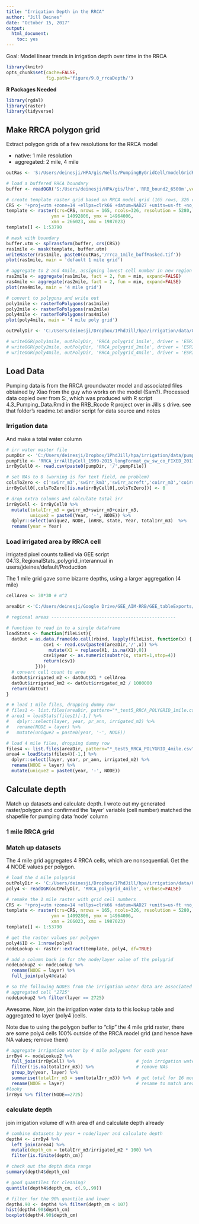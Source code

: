 ```yaml
---
title: "Irrigation Depth in the RRCA"
author: "Jill Deines"
date: "October 15, 2017"
output:
  html_document:
    toc: yes
---
```


Goal: Model linear trends in irrigation depth over time in the RRCA

```r
library(knitr)
opts_chunk$set(cache=FALSE, 
               fig.path='figure/9.0_rrcaDepth/')
```

**R Packages Needed**

```r
library(rgdal)
library(raster)
library(tidyverse)
```

## Make RRCA polygon grid
Extract polygon grids of a few resolutions for the RRCA model

* native: 1 mile resolution
* aggregated: 2 mile, 4 mile


```r
outRas <- 'S:/Users/deinesji/HPA/gis/Wells/PumpingByGridCell/modelGridRasters'

# load a buffered RRCA boundary
buffer <- readOGR('S:/Users/deinesji/HPA/gis/lhm','RRB_bound2_6500m',verbose=F)

# create template raster grid based on RRCA model grid (165 rows, 326 columns)  
CRS <- '+proj=utm +zone=14 +ellps=clrk66 +datum=NAD27 +units=us-ft +no_defs'
template <- raster(crs=CRS, nrows = 165, ncols=326, resolution = 5280,
                 ymn = 14092806, ymx = 14964006, 
                 xmn = 266023, xmx = 1987023)
template[] <- 1:53790 

# mask with boundary 
buffer.utm <- spTransform(buffer, crs(CRS))
ras1mile <- mask(template, buffer.utm)
writeRaster(ras1mile, paste0(outRas,'/rrca_1mile_buffMasked.tif'))
plot(ras1mile, main = 'default 1 mile grid')

# aggregate to 2 and 4mile, assigning lowest cell number in new region
ras2mile <- aggregate(ras1mile, fact = 2, fun = min, expand=FALSE)
ras4mile <- aggregate(ras2mile, fact = 2, fun = min, expand=FALSE)
plot(ras4mile, main = '4 mile grid')

# convert to polygons and write out
poly1mile <- rasterToPolygons(ras1mile)
poly2mile <- rasterToPolygons(ras2mile)
poly4mile <- rasterToPolygons(ras4mile)
plot(poly4mile, main = '4 mile poly grid')

outPolyDir <- 'C:/Users/deinesji/Dropbox/1PhdJill/hpa/irrigation/data/GIS/kml/FINAL_BOUNDARIES'

# writeOGR(poly1mile, outPolyDir, 'RRCA_polygrid_1mile', driver = 'ESRI Shapefile')
# writeOGR(poly2mile, outPolyDir, 'RRCA_polygrid_2mile', driver = 'ESRI Shapefile')
# writeOGR(poly4mile, outPolyDir, 'RRCA_polygrid_4mile', driver = 'ESRI Shapefile')
```

## Load Data
Pumping data is from the RRCA groundwater model and associated files obtained by Xiao from the guy who works on the model (Sam?). Processed data copied over from S:\Users\deinesji\HPA\gis\Wells\PumpingByGridCell, 
which was produced with R script 4.3_Pumping_Data.Rmd in the RRB_Rcode R project over
in Jills s drive. see that folder's readme.txt and/or script for data source and notes

### Irrigation data
And make a total water column

```r
# irr water master file
pumpDir <- 'C:/Users/deinesji/Dropbox/1PhdJill/hpa/irrigation/data/pumping'
pumpFile <- 'RRCA_irrAllByCell_1999-2015_longFormat_gw_sw_co_FIXED_20171017.csv'
irrByCell0 <- read.csv(paste0(pumpDir, '/',pumpFile))

# set NAs to 0 (warning is for text field, no problem)
colsToZero <- c('swirr_m3','swirr_km3','swirr_acreft','coirr_m3','coirr_km3','coirr_acreft')
irrByCell0[,colsToZero][is.na(irrByCell0[,colsToZero])] <- 0 

# drop extra columns and calculate total irr
irrByCell <- irrByCell0 %>%
  mutate(totalIrr_m3 = gwirr_m3+swirr_m3+coirr_m3,
         unique2 = paste0(Year, '-', NODE)) %>%
  dplyr::select(unique2, NODE, inRRB, state, Year, totalIrr_m3)  %>%
  rename(year = Year)
```

### Load irrigated area by RRCA cell
irrigated pixel counts tallied via GEE script 04.13_RegionalStats_polygrid_interannual in users/jdeines/default/Production

The 1 mile grid gave some bizarre depths, using a larger aggregation (4 mile)

```r
cellArea <- 30*30 # m^2

areaDir <-'C:/Users/deinesji/Google Drive/GEE_AIM-RRB/GEE_tableExports/RRB_test5_regional_county_Stats'

# regional areas -----------------------------------------------

# function to read in to a single dataframe
loadStats <- function(fileList){
  datOut = as.data.frame(do.call(rbind, lapply(fileList, function(x) {
              csv1 <- read.csv(paste0(areaDir,'/',x)) %>%
                mutate(X1 = replace(X1, is.na(X1),0))
              csv1$year <- as.numeric(substr(x, start=1,stop=4))
              return(csv1)
           })))  
  # convert cell count to area
  datOut$irrigated_m2 <- datOut$X1 * cellArea
  datOut$irrigated_km2 <- datOut$irrigated_m2 / 1000000
  return(datOut)
}

# # load 1 mile files, dropping dummy row
# files1 <- list.files(areaDir, pattern="*_test5_RRCA_POLYGRID_1mile.csv")
# area1 = loadStats(files1)[-1,] %>%
#   dplyr::select(layer, year, pr_ann, irrigated_m2) %>%
#   rename(NODE = layer) %>%
#   mutate(unique2 = paste0(year, '-', NODE))

# load 4 mile files, dropping dummy row
files4 <- list.files(areaDir, pattern="*_test5_RRCA_POLYGRID_4mile.csv")
area4 = loadStats(files4)[-1,] %>%
  dplyr::select(layer, year, pr_ann, irrigated_m2) %>%
  rename(NODE = layer) %>%
  mutate(unique2 = paste0(year, '-', NODE)) 
```

## Calculate depth
Match up datasets and calculate depth. I wrote out my generated raster/polygon and confirmed the 'layer' variable (cell number) matched the shapefile for pumping data 'node' column

### 1 mile RRCA grid

### Match up datasets
The 4 mile grid aggregates 4 RRCA cells, which are nonsequential. Get the 4 NODE values per polygon.

```r
# load the 4 mile polygrid
outPolyDir <- 'C:/Users/deinesji/Dropbox/1PhdJill/hpa/irrigation/data/GIS/kml/FINAL_BOUNDARIES'
poly4 <- readOGR(outPolyDir, 'RRCA_polygrid_4mile', verbose=FALSE)

# remake the 1 mile raster with grid cell numbers
CRS <- '+proj=utm +zone=14 +ellps=clrk66 +datum=NAD27 +units=us-ft +no_defs'
template <- raster(crs=CRS, nrows = 165, ncols=326, resolution = 5280,
                 ymn = 14092806, ymx = 14964006, 
                 xmn = 266023, xmx = 1987023)
template[] <- 1:53790 

# get the raster values per polygon
poly4$ID <- 1:nrow(poly4)
nodeLookup <- raster::extract(template, poly4, df=TRUE)

# add a column back in for the node/layer value of the polygrid 
nodeLookup2 <- nodeLookup %>%
  rename(NODE = layer) %>%
  full_join(poly4@data)

# so the following NODES from the irrigation water data are associated with 
# aggregated cell "2725"
nodeLookup2 %>% filter(layer == 2725)
```

Awesome. Now, join the irrigation water data to this lookup table and aggregated to layer (poly4 )cells.

Note due to using the polygon buffer to "clip" the 4 mile grid raster, there are some poly4 cells 100% outside of the RRCA model grid (and hence have NA values; remove them)

```r
# aggregate irrigation water by 4 mile polygons for each year
irrBy4 <- nodeLookup2 %>%
  full_join(irrByCell) %>%                       # join irrigation water dataset
  filter(!is.na(totalIrr_m3)) %>%                # remove NAs
  group_by(year, layer) %>%                      
  summarise(totalIrr_m3 = sum(totalIrr_m3)) %>%  # get total for 16 model cells
  rename(NODE = layer)                           # rename to match area df
#looky
irrBy4 %>% filter(NODE==2725)
```

### calculate depth
join irrigation volume df with area df and calculate depth already

```r
# combine datasets by year + node/layer and calculate depth
depth4 <- irrBy4 %>%
  left_join(area4) %>%
  mutate(depth_cm = totalIrr_m3/irrigated_m2 * 100) %>%
  filter(is.finite(depth_cm))

# check out the depth data range
summary(depth4$depth_cm)

# good quantiles for cleaning?
quantile(depth4$depth_cm, c(.9,.99))

# filter for the 90% quantile and lower
depth4.90 <- depth4 %>% filter(depth_cm < 107)
hist(depth4.90$depth_cm)
boxplot(depth4.90$depth_cm)
```

